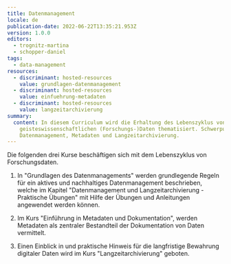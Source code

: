 ```yaml
---
title: Datenmanagement
locale: de
publication-date: 2022-06-22T13:35:21.953Z
version: 1.0.0
editors:
  - trognitz-martina
  - schopper-daniel
tags:
  - data-management
resources:
  - discriminant: hosted-resources
    value: grundlagen-datenmanagement
  - discriminant: hosted-resources
    value: einfuehrung-metadaten
  - discriminant: hosted-resources
    value: langzeitarchivierung
summary:
  content: In diesem Curriculum wird die Erhaltung des Lebenszyklus von
    geisteswissenschaftlichen (Forschungs-)Daten thematisiert. Schwerpunkte sind
    Datenmanagement, Metadaten und Langzeitarchivierung.
---
```

Die folgenden drei Kurse beschäftigen sich mit dem Lebenszyklus von Forschungsdaten.

1. In "Grundlagen des Datenmanagements" werden grundlegende Regeln für ein aktives und nachhaltiges Datenmanagement beschrieben, welche im Kapitel "Datenmanagement und Langzeitarchivierung - Praktische Übungen" mit Hilfe der Übungen und Anleitungen angewendet werden können.

2. Im Kurs "Einführung in Metadaten und Dokumentation", werden Metadaten als zentraler Bestandteil der Dokumentation von Daten vermittelt.

3. Einen Einblick in und praktische Hinweis für die langfristige Bewahrung digitaler Daten wird im Kurs "Langzeitarchivierung" geboten.
